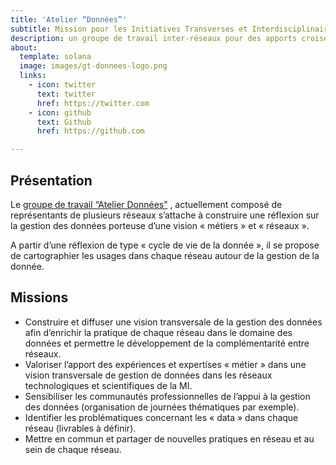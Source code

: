 ```yaml
---
title: 'Atelier “Données”'
subtitle: Mission pour les Initiatives Transverses et Interdisciplinaires du CNRS
description: un groupe de travail inter-réseaux pour des apports croisés des métiers sur la gestion des données de la recherche
about:
  template: solana
  image: images/gt-donnees-logo.png
  links:
    - icon: twitter
      text: twitter
      href: https://twitter.com
    - icon: github
      text: Github
      href: https://github.com

---
```



## Présentation

Le [groupe de travail "Atelier Données"](https://www.cnrs.fr/mi/spip.php?article1313) , actuellement
composé de représentants de plusieurs réseaux  s’attache à construire
une réflexion sur la gestion des données porteuse d’une vision «
métiers » et « réseaux ».

A partir d’une réflexion de type « cycle de vie de la donnée », il
se propose de cartographier les usages dans chaque réseau autour
de la gestion de la donnée.


## Missions 

- Construire et diffuser une vision transversale de la gestion des données afin d’enrichir la pratique de chaque réseau dans le domaine des données et permettre le développement de la complémentarité entre réseaux.
- Valoriser l’apport des expériences et expertises « métier » dans une vision transversale de gestion de données dans les réseaux technologiques et scientifiques de la MI.
- Sensibiliser les communautés professionnelles de l’appui à la gestion des données (organisation de journées thématiques par exemple).
- Identifier les problématiques concernant les « data » dans chaque réseau (livrables à définir).
- Mettre en commun et partager de nouvelles pratiques en réseau et au sein de chaque réseau.

